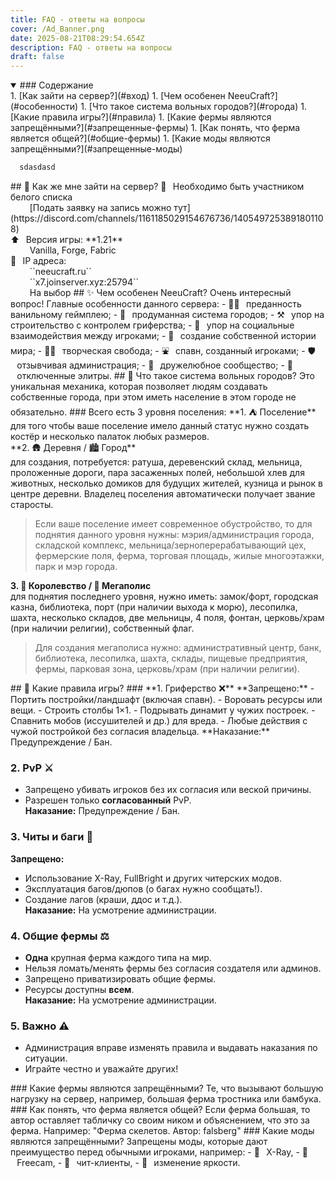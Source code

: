```yaml
---
title: FAQ - ответы на вопросы
cover: /Ad_Banner.png
date: 2025-08-21T08:29:54.654Z
description: FAQ - ответы на вопросы
draft: false
---
```


<details open className=''>
  <summary>
    ### Содержание
  </summary>
  1. [Как зайти на сервер?](#вход)
  1. [Чем особенен NeeuCraft?](#особенности)
  1. [Что такое система вольных городов?](#города)
  1. [Какие правила игры?](#правила)
  1. [Какие фермы являются запрещёнными?](#запрещенные-фермы)
  1. [Как понять, что ферма является общей?](#общие-фермы)
  1. [Какие моды являются запрещёнными?](#запрещенные-моды)
</details>

```css
  sdasdasd
```

<a name="вход"/>
## 🚪 Как же мне зайти на сервер? 
🎫⠀Необходимо быть участником белого списка<br/>
⠀⠀⠀<span className="text-lg text-neutral-500">[Подать заявку на запись можно тут](https://discord.com/channels/1161185029154676736/1405497253891801108)</span><br/>
⬆️⠀Версия игры: **1.21** <br/>
⠀⠀⠀<span className="text-lg text-neutral-500">Vanilla, Forge, Fabric</span><br/>
🔗⠀IP адреса:<br/>
⠀⠀⠀``neeucraft.ru``<br/>
⠀⠀⠀``x7.joinserver.xyz:25794``<br/>
⠀⠀⠀<span className="text-lg text-neutral-500">На выбор</span>

<a name="особенности"/>
## ✨ Чем особенен NeeuCraft? 
Очень интересный вопрос! Главные особенности данного сервера: 
- 🍋‍🟩⠀преданность ванильному геймплею;
- 🌁⠀продуманная система городов;
- ⚒️⠀упор на строительство с контролем гриферства;
- 👥⠀упор на социальные взаимодействия между игроками;
- 📔⠀создание собственной истории мира;
- 👩‍🎨⠀творческая свобода;
- ⛲⠀спавн, созданный игроками;
- 🛡️⠀отзывчивая администрация;
- 🔰⠀дружелюбное сообщество;
- 🛬⠀отключенные элитры.

<a name="города"/>
## 🌇 Что такое система вольных городов? 
Это уникальная механика, которая позволяет людям создавать собственные города, при этом иметь население в этом городе не обязательно.
### Всего есть 3 уровня поселения:
**1. ⛺ Поселение**<br/>для того чтобы ваше поселение имело данный статус нужно создать костёр и несколько палаток любых размеров.<br/>
**2. 🛖 Деревня / 🏙️ Город**<br/>для создания, потребуется: ратуша, деревенский склад, мельница, проложенные дороги, пара засаженных полей, небольшой хлев для животных, несколько домиков для будущих жителей, кузница и рынок в центре деревни. Владелец поселения автоматически получает звание старосты.

> Если ваше поселение имеет современное обустройство, то для поднятия данного уровня нужны: мэрия/администрация города, складской комплекс, мельница/зерноперерабатывающий цех, фермерские поля, ферма, торговая площадь, жилые многоэтажки, парк и мэр города.

**3. 🏰 Королевство / 🏢 Мегаполис**<br/>для поднятия последнего уровня, нужно иметь: замок/форт, городская казна, библиотека, порт (при наличии выхода к морю), лесопилка, шахта, несколько складов, две мельницы, 4 поля, фонтан, церковь/храм (при наличии религии), собственный флаг.

> Для создания мегаполиса нужно: административный центр, банк, библиотека, лесопилка, шахта, склады, пищевые предприятия, фермы, парковая зона, церковь/храм (при наличии религии).

<a name="правила"/>
## 📜 Какие правила игры?
### **1. Гриферство ❌**  
**Запрещено:**  
- Портить постройки/ландшафт (включая спавн).  
- Воровать ресурсы или вещи.  
- Строить столбы 1×1.  
- Подрывать динамит у чужих построек.  
- Спавнить мобов (иссушителей и др.) для вреда.  
- Любые действия с чужой постройкой без согласия владельца.  
**Наказание:** Предупреждение / Бан.  

### **2. PvP ⚔️**  
- Запрещено убивать игроков без их согласия или веской причины.  
- Разрешен только **согласованный** PvP.  
**Наказание:** Предупреждение / Бан.  

### **3. Читы и баги 🚫**  
**Запрещено:**  
- Использование X-Ray, FullBright и других читерских модов.  
- Эксплуатация багов/дюпов (о багах нужно сообщать!).  
- Создание лагов (краши, ддос и т.д.).  
**Наказание:** На усмотрение администрации.  

### **4. Общие фермы ⚖️**  
- **Одна** крупная ферма каждого типа на мир.  
- Нельзя ломать/менять фермы без согласия создателя или админов.  
- Запрещено приватизировать общие фермы.  
- Ресурсы доступны **всем**.  
**Наказание:** На усмотрение администрации.  

### **5. Важно ⚠️**  
- Администрация вправе изменять правила и выдавать наказания по ситуации.  
- Играйте честно и уважайте других!  

<a name="запрещенные-фермы"/>
### Какие фермы являются запрещёнными?
Те, что вызывают большую нагрузку на сервер, например, большая ферма тростника или бамбука.  
<a name="общие-фермы"/>
### Как понять, что ферма является общей?
Если ферма большая, то автор оставляет табличку со своим ником и объяснением, что это за ферма. Например: "Ферма скелетов. Автор: falsberg"
<a name="запрещенные-моды"/>
### Какие моды являются запрещёнными?
Запрещены моды, которые дают преимущество перед обычными игроками, например: 
- 🩻⠀X-Ray,
- 🎥⠀Freecam,
- 👾⠀чит-клиенты,
- 🔆⠀изменение яркости.
